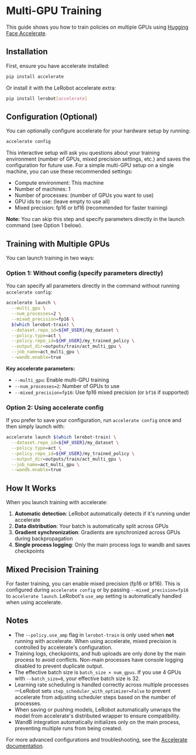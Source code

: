 # Multi-GPU Training

This guide shows you how to train policies on multiple GPUs using [Hugging Face Accelerate](https://huggingface.co/docs/accelerate).

## Installation

First, ensure you have accelerate installed:

```bash
pip install accelerate
```

Or install it with the LeRobot accelerate extra:

```bash
pip install lerobot[accelerate]
```

## Configuration (Optional)

You can optionally configure accelerate for your hardware setup by running:

```bash
accelerate config
```

This interactive setup will ask you questions about your training environment (number of GPUs, mixed precision settings, etc.) and saves the configuration for future use. For a simple multi-GPU setup on a single machine, you can use these recommended settings:

- Compute environment: This machine
- Number of machines: 1
- Number of processes: (number of GPUs you want to use)
- GPU ids to use: (leave empty to use all)
- Mixed precision: fp16 or bf16 (recommended for faster training)

**Note:** You can skip this step and specify parameters directly in the launch command (see Option 1 below).

## Training with Multiple GPUs

You can launch training in two ways:

### Option 1: Without config (specify parameters directly)

You can specify all parameters directly in the command without running `accelerate config`:

```bash
accelerate launch \
  --multi_gpu \
  --num_processes=2 \
  --mixed_precision=fp16 \
  $(which lerobot-train) \
  --dataset.repo_id=${HF_USER}/my_dataset \
  --policy.type=act \
  --policy.repo_id=${HF_USER}/my_trained_policy \
  --output_dir=outputs/train/act_multi_gpu \
  --job_name=act_multi_gpu \
  --wandb.enable=true
```

**Key accelerate parameters:**

- `--multi_gpu`: Enable multi-GPU training
- `--num_processes=2`: Number of GPUs to use
- `--mixed_precision=fp16`: Use fp16 mixed precision (or `bf16` if supported)

### Option 2: Using accelerate config

If you prefer to save your configuration, run `accelerate config` once and then simply launch with:

```bash
accelerate launch $(which lerobot-train) \
  --dataset.repo_id=${HF_USER}/my_dataset \
  --policy.type=act \
  --policy.repo_id=${HF_USER}/my_trained_policy \
  --output_dir=outputs/train/act_multi_gpu \
  --job_name=act_multi_gpu \
  --wandb.enable=true
```

## How It Works

When you launch training with accelerate:

1. **Automatic detection**: LeRobot automatically detects if it's running under accelerate
2. **Data distribution**: Your batch is automatically split across GPUs
3. **Gradient synchronization**: Gradients are synchronized across GPUs during backpropagation
4. **Single process logging**: Only the main process logs to wandb and saves checkpoints

## Mixed Precision Training

For faster training, you can enable mixed precision (fp16 or bf16). This is configured during `accelerate config` or by passing `--mixed_precision=fp16` to `accelerate launch`. LeRobot's `use_amp` setting is automatically handled when using accelerate.

## Notes

- The `--policy.use_amp` flag in `lerobot-train` is only used when **not** running with accelerate. When using accelerate, mixed precision is controlled by accelerate's configuration.
- Training logs, checkpoints, and hub uploads are only done by the main process to avoid conflicts. Non-main processes have console logging disabled to prevent duplicate output.
- The effective batch size is `batch_size × num_gpus`. If you use 4 GPUs with `--batch_size=8`, your effective batch size is 32.
- Learning rate scheduling is handled correctly across multiple processes—LeRobot sets `step_scheduler_with_optimizer=False` to prevent accelerate from adjusting scheduler steps based on the number of processes.
- When saving or pushing models, LeRobot automatically unwraps the model from accelerate's distributed wrapper to ensure compatibility.
- WandB integration automatically initializes only on the main process, preventing multiple runs from being created.

For more advanced configurations and troubleshooting, see the [Accelerate documentation](https://huggingface.co/docs/accelerate).
